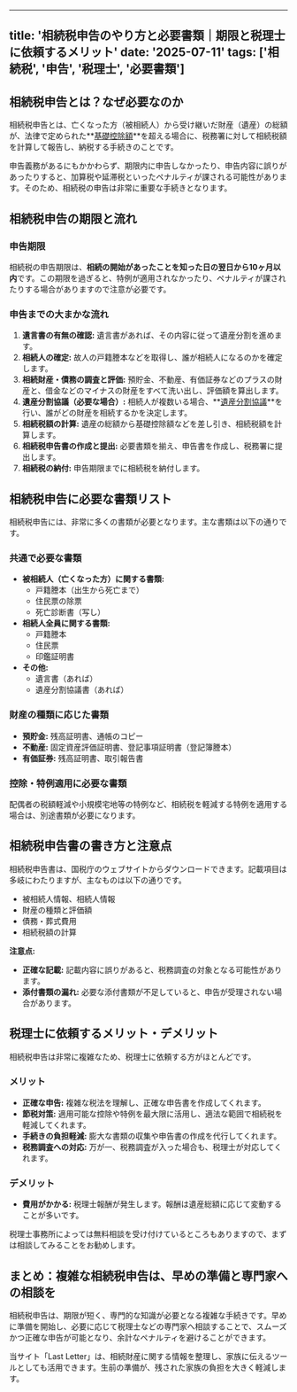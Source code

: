 
---
title: '相続税申告のやり方と必要書類｜期限と税理士に依頼するメリット'
date: '2025-07-11'
tags: ['相続税', '申告', '税理士', '必要書類']
---

## 相続税申告とは？なぜ必要なのか

相続税申告とは、亡くなった方（被相続人）から受け継いだ財産（遺産）の総額が、法律で定められた**[基礎控除額](/articles/inheritance-tax-basics)**を超える場合に、税務署に対して相続税額を計算して報告し、納税する手続きのことです。

申告義務があるにもかかわらず、期限内に申告しなかったり、申告内容に誤りがあったりすると、加算税や延滞税といったペナルティが課される可能性があります。そのため、相続税の申告は非常に重要な手続きとなります。

## 相続税申告の期限と流れ

### 申告期限

相続税の申告期限は、**相続の開始があったことを知った日の翌日から10ヶ月以内**です。この期限を過ぎると、特例が適用されなかったり、ペナルティが課されたりする場合がありますので注意が必要です。

### 申告までの大まかな流れ

1.  **遺言書の有無の確認:** 遺言書があれば、その内容に従って遺産分割を進めます。
2.  **相続人の確定:** 故人の戸籍謄本などを取得し、誰が相続人になるのかを確定します。
3.  **相続財産・債務の調査と評価:** 預貯金、不動産、有価証券などのプラスの財産と、借金などのマイナスの財産をすべて洗い出し、評価額を算出します。
4.  **遺産分割協議（必要な場合）:** 相続人が複数いる場合、**[遺産分割協議](/articles/inheritance-division-agreement)**を行い、誰がどの財産を相続するかを決定します。
5.  **相続税額の計算:** 遺産の総額から基礎控除額などを差し引き、相続税額を計算します。
6.  **相続税申告書の作成と提出:** 必要書類を揃え、申告書を作成し、税務署に提出します。
7.  **相続税の納付:** 申告期限までに相続税を納付します。

## 相続税申告に必要な書類リスト

相続税申告には、非常に多くの書類が必要となります。主な書類は以下の通りです。

### 共通で必要な書類

*   **被相続人（亡くなった方）に関する書類:**
    *   戸籍謄本（出生から死亡まで）
    *   住民票の除票
    *   死亡診断書（写し）
*   **相続人全員に関する書類:**
    *   戸籍謄本
    *   住民票
    *   印鑑証明書
*   **その他:**
    *   遺言書（あれば）
    *   遺産分割協議書（あれば）

### 財産の種類に応じた書類

*   **預貯金:** 残高証明書、通帳のコピー
*   **不動産:** 固定資産評価証明書、登記事項証明書（登記簿謄本）
*   **有価証券:** 残高証明書、取引報告書

### 控除・特例適用に必要な書類

配偶者の税額軽減や小規模宅地等の特例など、相続税を軽減する特例を適用する場合は、別途書類が必要になります。

## 相続税申告書の書き方と注意点

相続税申告書は、国税庁のウェブサイトからダウンロードできます。記載項目は多岐にわたりますが、主なものは以下の通りです。

*   被相続人情報、相続人情報
*   財産の種類と評価額
*   債務・葬式費用
*   相続税額の計算

**注意点:**

*   **正確な記載:** 記載内容に誤りがあると、税務調査の対象となる可能性があります。
*   **添付書類の漏れ:** 必要な添付書類が不足していると、申告が受理されない場合があります。

## 税理士に依頼するメリット・デメリット

相続税申告は非常に複雑なため、税理士に依頼する方がほとんどです。

### メリット

*   **正確な申告:** 複雑な税法を理解し、正確な申告書を作成してくれます。
*   **節税対策:** 適用可能な控除や特例を最大限に活用し、適法な範囲で相続税を軽減してくれます。
*   **手続きの負担軽減:** 膨大な書類の収集や申告書の作成を代行してくれます。
*   **税務調査への対応:** 万が一、税務調査が入った場合も、税理士が対応してくれます。

### デメリット

*   **費用がかかる:** 税理士報酬が発生します。報酬は遺産総額に応じて変動することが多いです。

税理士事務所によっては無料相談を受け付けているところもありますので、まずは相談してみることをお勧めします。

## まとめ：複雑な相続税申告は、早めの準備と専門家への相談を

相続税申告は、期限が短く、専門的な知識が必要となる複雑な手続きです。早めに準備を開始し、必要に応じて税理士などの専門家へ相談することで、スムーズかつ正確な申告が可能となり、余計なペナルティを避けることができます。

当サイト「Last Letter」は、相続財産に関する情報を整理し、家族に伝えるツールとしても活用できます。生前の準備が、残された家族の負担を大きく軽減します。
